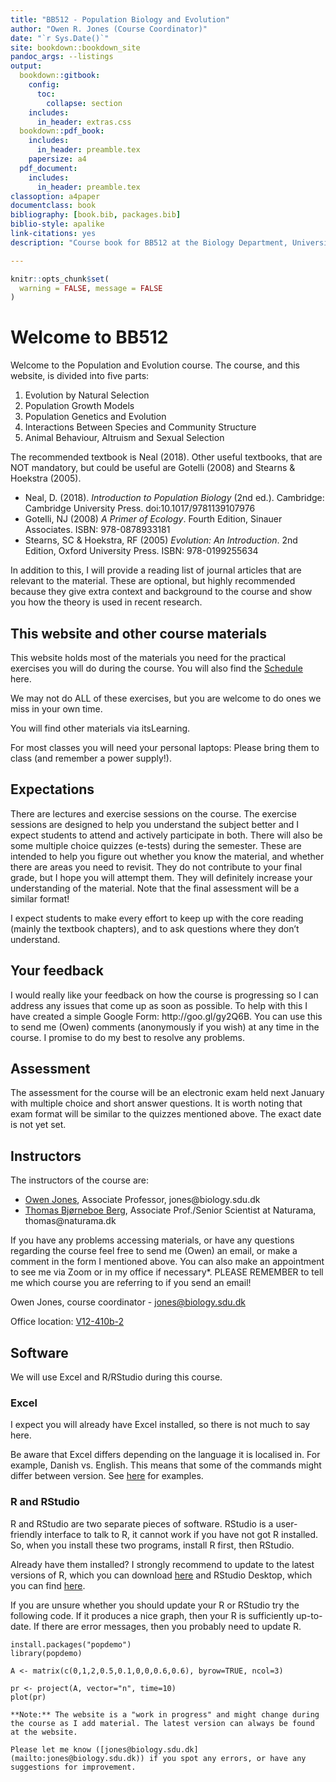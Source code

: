 ```yaml
--- 
title: "BB512 - Population Biology and Evolution"
author: "Owen R. Jones (Course Coordinator)"
date: "`r Sys.Date()`"
site: bookdown::bookdown_site
pandoc_args: --listings
output:
  bookdown::gitbook:
    config:
      toc:
        collapse: section
    includes:
      in_header: extras.css
  bookdown::pdf_book:
    includes:
      in_header: preamble.tex
    papersize: a4
  pdf_document:
    includes:
      in_header: preamble.tex
classoption: a4paper
documentclass: book
bibliography: [book.bib, packages.bib]
biblio-style: apalike
link-citations: yes
description: "Course book for BB512 at the Biology Department, University of Southern Denmark"

---
```


```r
knitr::opts_chunk$set(
  warning = FALSE, message = FALSE
)
```

# Welcome to BB512


Welcome to the Population and Evolution course. 
The course, and this website, is divided into five parts:

1. Evolution by Natural Selection
2. Population Growth Models
3. Population Genetics and Evolution
4. Interactions Between Species and Community Structure
5. Animal Behaviour, Altruism and Sexual Selection

The recommended textbook is Neal (2018). Other useful textbooks, that are NOT mandatory, but could be useful are Gotelli (2008) and Stearns & Hoekstra (2005).


* Neal, D. (2018). *Introduction to Population Biology* (2nd ed.). Cambridge: Cambridge University Press. doi:10.1017/9781139107976
* Gotelli, NJ (2008) *A Primer of Ecology*. Fourth Edition, Sinauer Associates. ISBN: 978-0878933181
* Stearns, SC & Hoekstra, RF (2005) *Evolution: An Introduction*. 2nd Edition, Oxford University Press. ISBN: 978-0199255634

In addition to this, I will provide a reading list of journal articles that are relevant to the material. These are optional, but highly recommended because they give extra context and background to the course and show you how the theory is used in recent research.

## This website and other course materials

This website holds most of the materials you need for the practical exercises you will do during the course. You will also find the [Schedule](https://jonesor.github.io/BB512_Book/schedule.html) here.

We may not do ALL of these exercises, but you are welcome to do ones we miss in your own time.

You will find other materials via itsLearning. 

For most classes you will need your personal laptops: Please bring them to class (and remember a power supply!).

## Expectations

There are lectures and exercise sessions on the course. The exercise sessions are designed to help you understand the subject better and I expect students to attend and actively participate in both. There will also be some multiple choice quizzes (e-tests) during the semester. These are intended to help you figure out whether you know the material, and whether there are areas you need to revisit. They do not contribute to your final grade, but I hope you will attempt them. They will definitely increase your understanding of the material. Note that the final assessment will be a similar format!

I expect students to make every effort to keep up with the core reading (mainly the textbook chapters), and to ask questions where they don’t understand.

## Your feedback

I would really like your feedback on how the course is progressing so I can address any issues that come up as soon as possible. To help with this I have created a simple Google Form: http://goo.gl/gy2Q6B. You can use this to send me (Owen) comments (anonymously if you wish) at any time in the course. I promise to do my best to resolve any problems.
 
## Assessment

The assessment for the course will be an electronic exam held next January with multiple choice and short answer questions. It is worth noting that exam format will be similar to the quizzes mentioned above. The exact date is not yet set.


## Instructors

The instructors of the course are:

*	[Owen Jones](https://portal.findresearcher.sdu.dk/en/persons/jones), Associate Professor, jones@biology.sdu.dk 
*	[Thomas Bjørneboe Berg](https://portal.findresearcher.sdu.dk/en/persons/thomasbb), Associate Prof./Senior Scientist at Naturama, thomas@naturama.dk  

If you have any problems accessing materials, or have any questions regarding the course feel free to send me (Owen) an email, or make a comment in the form I mentioned above. You can also make an appointment to see me via Zoom or in my office if necessary*. PLEASE REMEMBER to tell me which course you are referring to if you send an email!

Owen Jones, course coordinator - [jones@biology.sdu.dk](mailto:jones@biology.sdu.dk ) 

Office location: [V12-410b-2](https://clients.mapsindoors.com/sdu/573f26e4bc1f571b08094312/details/563cb94f423b7d0540c9a605)

## Software

We will use Excel and R/RStudio during this course.

### Excel

I expect you will already have Excel installed, so there is not much to say here.

Be aware that Excel differs depending on the language it is localised in. For example, Danish vs. English. This means that some of the commands might differ between version. 
See [here](https://easy-excel.com/excel-in-other-languages/excel-formulas-in-danish/) for examples.

### R and RStudio

R and RStudio are two separate pieces of software. RStudio is a user-friendly interface to talk to R, it cannot work if you have not got R installed. So, when you install these two programs, install R first, then RStudio.

Already have them installed?  I strongly recommend to update to the latest versions of R, which you can download [here](https://cran.r-project.org) and RStudio Desktop, which you can find [here](https://www.rstudio.com/products/rstudio/). 


If you are unsure whether you should update your R or RStudio try the following code. If it produces a nice graph, then your R is sufficiently up-to-date. If there are error messages, then you probably need to update R.

```
install.packages("popdemo")
library(popdemo)

A <- matrix(c(0,1,2,0.5,0.1,0,0,0.6,0.6), byrow=TRUE, ncol=3)

pr <- project(A, vector="n", time=10)
plot(pr)
```


```block
**Note:** The website is a "work in progress" and might change during the course as I add material. The latest version can always be found at the website.

Please let me know ([jones@biology.sdu.dk](mailto:jones@biology.sdu.dk)) if you spot any errors, or have any suggestions for improvement.
```


